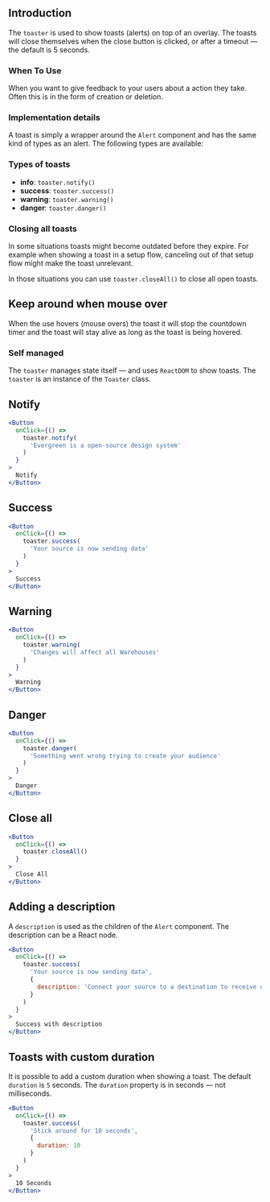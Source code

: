## Introduction

The `toaster` is used to show toasts (alerts) on top of an overlay.
The toasts will close themselves when the close button is clicked,
or after a timeout — the default is 5 seconds.

### When To Use

When you want to give feedback to your users about a action they take.
Often this is in the form of creation or deletion.


### Implementation details

A toast is simply a wrapper around the `Alert` component and has the same kind of types as an alert.
The following types are available:

### Types of toasts

* **info**: `toaster.notify()`
* **success**: `toaster.success()`
* **warning**: `toaster.warning()`
* **danger**: `toaster.danger()`

### Closing all toasts

In some situations toasts might become outdated before they expire.
For example when showing a toast in a setup flow, canceling out of that setup flow might make the toast unrelevant.

In those situations you can use `toaster.closeAll()` to close all open toasts.

## Keep around when mouse over

When the use hovers (mouse overs) the toast it will stop the countdown timer and the toast
will stay alive as long as the toast is being hovered.

### Self managed

The `toaster` manages state itself — and uses `ReactDOM` to show toasts.
The `toaster` is an instance of the `Toaster` class.

## Notify

```jsx
<Button
  onClick={() =>
    toaster.notify(
      'Evergreen is a open-source design system'
    )
  }
>
  Notify
</Button>
```

## Success

```jsx
<Button
  onClick={() =>
    toaster.success(
      'Your source is now sending data'
    )
  }
>
  Success
</Button>
```

## Warning

```jsx
<Button
  onClick={() =>
    toaster.warning(
      'Changes will affect all Warehouses'
    )
  }
>
  Warning
</Button>
```

## Danger

```jsx
<Button
  onClick={() =>
    toaster.danger(
      'Something went wrong trying to create your audience'
    )
  }
>
  Danger
</Button>
```

## Close all

```jsx
<Button
  onClick={() =>
    toaster.closeAll()
  }
>
  Close All
</Button>
```

## Adding a description

A `description` is used as the children of the `Alert` component.
The description can be a React node.


```jsx
<Button
  onClick={() =>
    toaster.success(
      'Your source is now sending data',
      {
        description: 'Connect your source to a destination to receive data.'
      }
    )
  }
>
  Success with description
</Button>
```

## Toasts with custom duration

It is possible to add a custom duration when showing a toast.
The default `duration` is `5` seconds.
The `duration` property is in seconds — not milliseconds.



```jsx
<Button
  onClick={() =>
    toaster.success(
      'Stick around for 10 seconds',
      {
        duration: 10
      }
    )
  }
>
  10 Seconds
</Button>
```